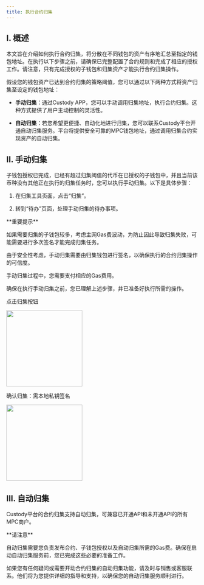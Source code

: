 ---
title: 执行合约归集
---


## I. 概述
本文旨在介绍如何执行合约归集，将分散在不同钱包的资产有序地汇总至指定的钱包地址。在执行以下步骤之前，请确保已完整配置了合约规则和完成了相应的授权工作。请注意，只有完成授权的子钱包和归集资产才能执行合约归集操作。

假设您的钱包资产已达到合约归集的策略阈值，您可以通过以下两种方式将资产归集至设定的钱包地址：

- **手动归集**：通过Custody APP，您可以手动调用归集地址，执行合约归集。这种方式提供了用户主动控制的灵活性。

- **自动归集**：若您希望更便捷、自动化地进行归集，您可以联系Custody平台开通自动归集服务。平台将提供安全可靠的MPC钱包地址，通过调用归集合约实现资产的自动归集。


## II. 手动归集

子钱包授权已完成，已经有超过归集阈值的代币在已授权的子钱包中，并且当前该币种没有其他正在执行的归集任务时，您可以执行手动归集。以下是具体步骤：

1. 在归集工具页面，点击“归集”。

2. 转到“待办”页面，处理手动归集的待办事项。



<Warning>
**重要提示**

如果需要归集的子钱包较多，考虑主网Gas费波动，为防止因此导致归集失败，可能需要进行多次签名才能完成归集任务。

由于安全性考虑，手动归集需要由归集钱包进行签名，以确保执行的合约归集操作的可信度。

手动归集过程中，您需要支付相应的Gas费用。

</Warning>
确保在执行手动归集之前，您已理解上述步骤，并已准备好执行所需的操作。


点击归集按钮

<div className="w-full flex items-center justify-center">
    <img src="/zh-cn/images/help-center/contract-collect15_cn.png" width="200"/>
</div>


确认归集：需本地私钥签名

<div className="w-full flex items-center justify-center">
    <img src="/zh-cn/images/help-center/contract-collect16_cn.jpg" width="200"/>
</div>



## III. 自动归集
Custody平台的合约归集支持自动归集，可兼容已开通API和未开通API的所有MPC商户。


<Warning>
**请注意**

自动归集需要您负责发布合约、子钱包授权以及自动归集所需的Gas费。确保在启动自动归集服务前，您已完成这些必要的准备工作。

</Warning>
如果您有任何疑问或需要开动合约归集的自动归集功能，请及时与销售或客服联系。他们将为您提供详细的指导和支持，以确保您的自动归集服务顺利进行。
